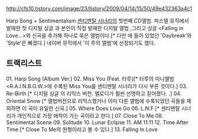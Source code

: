http://cfs10.tistory.com/image/23/tistory/2009/04/14/15/50/49e432363a4c1

Harp Song + Sentimentalism
[[센티멘탈 시너리]]의 첫번째 CD앨범.
파스텔 뮤직에서 발매한 첫 디지털 싱글 <Harp Song>과 본인이 직접 발매한 디지털 앨범 <Sentimentalism>,그리고 싱글 <Falling in Love...>와 신곡을 추가해 하나로 묶은 앨범이다.[* 다만 <Sentimentalism>에 들어 있었던 'Daybreak'와 'Style'은 빠졌다.] 네이버 뮤직에서 '이 주의 앨범'에 선정되기도 했다.

== 트랙리스트 == 

01. Harp Song (Album Ver.) 
02. Miss You (Feat. 타루)[* 타루의 미니앨범 <R.A.I.N.B.O.W.>에 수록된 Miss You를 센티멘탈 시너리가 다시 부른 것이다.]
03. Re-Birth [* 디지털 싱글 <Birth>의 리믹스 버전. 멜로디가 훨씬 선명하고 짙어졌다. .]
04. Oriental Snow [* 앨범버전으로 리믹스했거나 이미 다른 앨범에 수록되었던 곡들을 제외하면 이 곡이 유일한 신곡.]
05. Where Does Love Go 
06. L.N.F [* 센티멘탈 시너리가 개인적으로 가장 애착이 가는 곡이라고 한다.]
07. Close To Me 
08. Sentimental Scene 
09. Solitude 
10. Lunar Eclipse 
11. AM 11:11 
12. Time After Time [* Close To Me의 원형이라고 볼 수 있다.]
13. Falling In Love 
